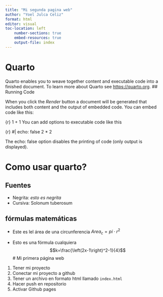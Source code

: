 ```yaml
---
title: "Mi segunda pagina web"
author: "Yoel Julca Celiz"
format: html
editor: visual
toc-location: left
    number-sections: true
    embed-resources: true
    output-file: index
---
```

# Quarto

Quarto enables you to weave together content and executable code into a finished document. To learn more about Quarto see <https://quarto.org>.
## Running Code

When you click the *Render* button a document will be generated that includes both content and the output of embedded code. You can embed code like this:

{r}
1 + 1
You can add options to executable code like this 

{r}
#| echo: false
2 * 2


The echo: false option disables the printing of code (only output is displayed).


# Como usar quarto?

## Fuentes

 - Negrita: *esto es negrita*
 - Cursiva: Solonum tuberosum

## fórmulas matemáticas

 - Este es lel área de una circunferencia $Area_c=pi\cdot r^2$

 - Esto es una fórmula cualquiera $$k=\frac{\left(2x-1\right)^2-1}{4}$$
# Mi primera página web

 1. Tener mi proyecto
 1. Conectar mi proyecto a github
 1. Tener un archivo en formato html llamado `index.html`
 1. Hacer push en repositorio
 1. Activar Github pages















